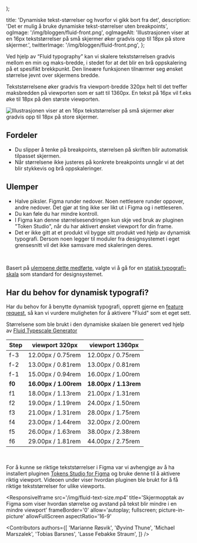 
  <PostLayout
    content={children}
    heading='Dynamiske tekst-størrelser og hvorfor vi gikk bort fra det'
    ingress='Det er mulig å bruke dynamiske tekst-størrelser uten breakpoints, men det medfører noen ulemper.  '
    date='26. april 2024'
    author='Designsystemet'
    imageSrc='/img/bloggen/fluid-front.png'
    imageAlt='Illustrasjonen viser at en 16px tekststørrelser på små skjermer øker gradvis opp til 18px på store skjermer.'
    imageCaption='Illustrasjonen viser at en 16px tekststørrelser på små skjermer øker gradvis opp til 18px på store skjermer. '
  />
);

  title: 'Dynamiske tekst-størrelser og hvorfor vi gikk bort fra det',
  description:
    'Det er mulig å bruke dynamiske tekst-størrelser uten breakpoints',
  ogImage: '/img/bloggen/fluid-front.png',
  ogImageAlt:
    'Illustrasjonen viser at en 16px tekststørrelser på små skjermer øker gradvis opp til 18px på store skjermer.',
  twitterImage: '/img/bloggen/fluid-front.png',
};

Ved hjelp av “Fluid typography” kan vi skalere tekststørrelsen gradvis mellom en min og maks-bredde, i stedet for at det blir en brå oppskalering på et spesifikt brekkpunkt. Den lineære funksjonen tilnærmer seg ønsket størrelse jevnt over skjermens bredde.

Tekststørrelsene øker gradvis fra viewport-bredde 320px helt til det treffer maksbredden på viewporten som er satt til 1360px. En tekst på 16px vil f.eks øke til 18px på den største viewporten.

<Image
  src='/img/bloggen/fluid-ex.png'
  alt='Illustrasjonen viser at en 16px tekststørrelser på små skjermer øker gradvis opp til 18px på store skjermer.'
  caption='Tekststørrelsen tilpasser seg automatisk bredden på skjermen.'
  boxShadow={false}
/>

## Fordeler

- Du slipper å tenke på breakpoints, størrelsen på skriften blir automatisk tilpasset skjermen.
- Når størrelsene ikke justeres på konkrete breakpoints unngår vi at det blir stykkevis og brå oppskaleringer.

## Ulemper

- Halve piksler. Figma runder nedover. Noen nettlesere runder oppover, andre nedover. Det gjør at ting ikke ser likt ut i Figma og i nettleseren.
- Du kan føle du har mindre kontroll.
- I Figma kan denne størrelsesendringen kun skje ved bruk av pluginen "Token Studio", når du har aktivert ønsket viewport for din frame.
- Det er ikke gitt at et produkt vil bygge sitt produkt ved hjelp av dynamisk typografi. Dersom noen legger til moduler fra designsystemet i eget grensesnitt vil det ikke samsvare med skaleringen deres.

<br />

Basert på [ulempene dette medførte](https://github.com/digdir/designsystemet/issues/1444), valgte vi å gå for en [statisk typografi-skala](/grunnleggende/designelementer/typografi#tekststørrelse) som standard for designsystemet.

## Har du behov for dynamisk typografi?

Har du behov for å benytte dynamisk typografi, opprett gjerne en [feature request](https://github.com/digdir/designsystemet/issues/new?assignees=&labels=%F0%9F%92%A1feature+request%2Cneeds+prioritization%E2%9D%97%EF%B8%8F&projects=&template=2feature_request.yml), så kan vi vurdere muligheten for å aktivere "Fluid" som et eget sett.

Størrelsene som ble brukt i den dynamiske skalaen ble generert ved hjelp av [Fluid Typescale Generator](https://fluid-tokenization.vercel.app/)

| Step   | viewport 320px        | viewport 1360px       |
| ------ | --------------------- | --------------------- |
| f-3    | 12.00px / 0.75rem     | 12.00px / 0.75rem     |
| f-2    | 13.00px / 0.81rem     | 13.00px / 0.81rem     |
| f-1    | 15.00px / 0.94rem     | 16.00px / 1.00rem     |
| **f0** | **16.00px / 1.00rem** | **18.00px / 1.13rem** |
| f1     | 18.00px / 1.13rem     | 21.00px / 1.31rem     |
| f2     | 19.00px / 1.19rem     | 24.00px / 1.50rem     |
| f3     | 21.00px / 1.31rem     | 28.00px / 1.75rem     |
| f4     | 23.00px / 1.44rem     | 32.00px / 2.00rem     |
| f5     | 26.00px / 1.63rem     | 38.00px / 2.38rem     |
| f6     | 29.00px / 1.81rem     | 44.00px / 2.75rem     |

<br />

For å kunne se riktige tekststørrelser i Figma var vi avhengige av å ha installert pluginen [Tokens Studio for Figma](https://docs.tokens.studio/) og bruke denne til å aktivere riktig viewport. Videoen under viser hvordan pluginen ble brukt for å få riktige tekststørrelser for ulike viewports.

<ResponsiveIframe
  src='/img/fluid-text-size.mp4'
  title='Skjermopptak av Figma som viser hvordan størrelse og avstand på tekst blir mindre i en mindre viewport'
  frameBorder='0'
  allow='autoplay; fullscreen; picture-in-picture'
  allowFullScreen
  aspectRatio='16-9'
></ResponsiveIframe>

<Contributors
  authors={[
    'Marianne Røsvik',
    'Øyvind Thune',
    'Michael Marszalek',
    'Tobias Barsnes',
    'Lasse Febakke Straum',
  ]}
/>
